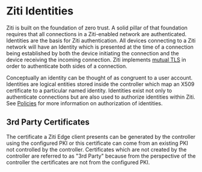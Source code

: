 
# Ziti Identities

Ziti is built on the foundation of zero trust. A solid pillar of that foundation requires that all connections in a
Ziti-enabled network are authenticated.  Identities are the basis for Ziti authentication.  All devices connecting to a
Ziti network will have an Identity which is presented at the time of a connection being established by both the device
initiating the connection and the device receiving the incoming connection. Ziti implements [mutual
TLS](https://en.wikipedia.org/wiki/Mutual_authentication) in order to authenticate both sides of a connection.

Conceptually an identity can be thought of as congruent to a user account.  Identities are logical entities stored
inside the controller which map an X509 certificate to a particular named identity.  Identities exist not only to
authenticate connections but are also used to authorize identities within Ziti. See [Policies](/docs/learn/core-concepts/security/authorization/policies/overview)
for more information on authorization of identities.

## 3rd Party Certificates

The certificate a Ziti Edge client presents can be generated by the controller using the configured PKI or this
certificate can come from an existing PKI not controlled by the controller. Certificates which are not created by
the controller are referred to as "3rd Party" because from the perspective of the controller the certificates
are not from the configured PKI.

<CreateIdentityCliMd />

<EnrollingMd />
